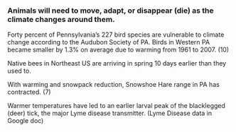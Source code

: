 ### Animals will need to move, adapt, or disappear (die) as the climate changes around them.

Forty percent of Pennsylvania’s 227 bird species are vulnerable to climate change according to the Audubon Society of PA. Birds in Western PA became smaller by 1.3% on average due to warming from 1961 to 2007. (10)

Native bees in Northeast US are arriving in spring 10 days earlier than they used to.

With warming and snowpack reduction, Snowshoe Hare range in PA has contracted. (7)

Warmer temperatures have led to an earlier larval peak of the blacklegged (deer) tick, the major Lyme disease transmitter. (Lyme Disease data in Google doc)
